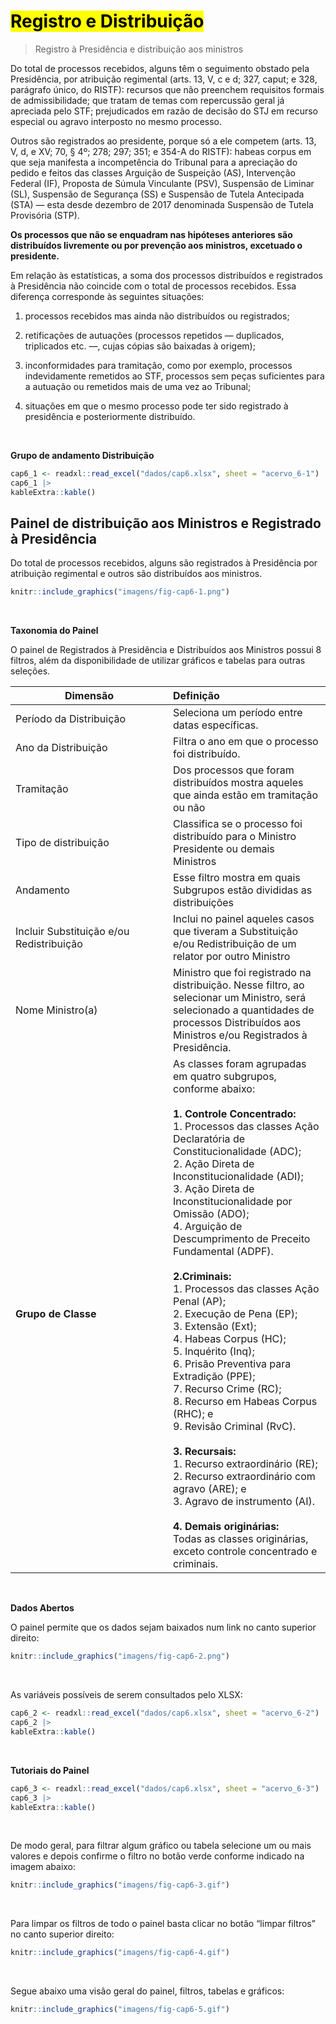 # <mark>Registro e Distribuição</mark> {#registro-distribuicao}

> Registro à Presidência e distribuição aos ministros

Do total de processos recebidos, alguns têm o seguimento obstado pela Presidência, por atribuição regimental (arts. 13, V, c e d; 327, caput; e 328, parágrafo único, do RISTF): recursos que não preenchem requisitos formais de admissibilidade; que tratam de temas com repercussão geral já apreciada pelo STF; prejudicados em razão de decisão do STJ em recurso especial ou agravo interposto no mesmo processo. 

Outros são registrados ao presidente, porque só a ele competem (arts. 13, V, d, e XV; 70, § 4º; 278; 297; 351; e 354-A do RISTF): habeas corpus em que seja manifesta a incompetência do Tribunal para a apreciação do pedido e feitos das classes Arguição de Suspeição (AS), Intervenção Federal (IF), Proposta de Súmula Vinculante (PSV), Suspensão de Liminar (SL), Suspensão de Segurança (SS) e Suspensão de Tutela Antecipada (STA) — esta desde dezembro de 2017 denominada Suspensão de Tutela Provisória (STP). 

**Os processos que não se enquadram nas hipóteses anteriores são distribuídos livremente ou por prevenção aos ministros, excetuado o presidente.**

Em relação às estatísticas, a soma dos processos distribuídos e registrados à Presidência não coincide com o total de processos recebidos. Essa diferença corresponde às seguintes situações: 

1. processos recebidos mas ainda não distribuídos ou registrados; 

1. retificações de autuações (processos repetidos — duplicados, triplicados etc. —, cujas cópias são baixadas à origem);

1. inconformidades para tramitação, como por exemplo, processos indevidamente remetidos ao STF, processos sem peças suficientes para a autuação ou remetidos mais de uma vez ao Tribunal;

1. situações em que o mesmo processo pode ter sido registrado à presidência e posteriormente distribuído.

<br>

**Grupo de andamento Distribuição**

```r
cap6_1 <- readxl::read_excel("dados/cap6.xlsx", sheet = "acervo_6-1")
cap6_1 |> 
kableExtra::kable()
```

## Painel de distribuição aos Ministros e Registrado à Presidência

Do total de processos recebidos, alguns são registrados à Presidência por atribuição regimental e outros são distribuídos aos ministros.

```r
knitr::include_graphics("imagens/fig-cap6-1.png")
```

<br>

**Taxonomia do Painel**

O painel de Registrados à Presidência e Distribuídos aos Ministros possui 8 filtros, além da disponibilidade de utilizar gráficos e tabelas para outras seleções.


| Dimensão | Definição |
|---------- |:--------- |
| Período da Distribuição |	Seleciona um período entre datas específicas. |
| Ano da Distribuição	| Filtra o ano em que o processo foi distribuído. |
| Tramitação |	Dos processos que foram distribuídos mostra aqueles que ainda estão em tramitação ou não |
| Tipo de distribuição |	Classifica se o processo foi distribuído para o Ministro Presidente ou demais Ministros |
| Andamento |	Esse filtro mostra em quais Subgrupos estão divididas as distribuições |
| Incluir Substituição e/ou Redistribuição | Inclui no painel aqueles casos que tiveram a Substituição e/ou Redistribuição de um relator por outro Ministro |
| Nome Ministro(a) | Ministro que foi registrado na distribuição. Nesse filtro, ao selecionar um Ministro, será selecionado a quantidades de processos Distribuídos aos Ministros e/ou Registrados à Presidência.|
| **Grupo de Classe** | As classes foram agrupadas em quatro subgrupos, conforme abaixo: <br><br>**1. Controle Concentrado:** <br> 1. Processos das classes Ação Declaratória de Constitucionalidade (ADC);<br>2. Ação Direta de Inconstitucionalidade (ADI);<br>3. Ação Direta de Inconstitucionalidade por Omissão (ADO); <br> 4. Arguição de Descumprimento de Preceito Fundamental (ADPF). <br><br> **2.Criminais:** <br> 1. Processos das classes Ação Penal (AP); <br> 2. Execução de Pena (EP); <br>3. Extensão (Ext); <br>4. Habeas Corpus (HC); <br>5. Inquérito (Inq); <br>6. Prisão Preventiva para Extradição (PPE); <br>7. Recurso Crime (RC); <br>8. Recurso em Habeas Corpus (RHC); e <br>9. Revisão Criminal (RvC). <br><br>**3. Recursais:** <br> 1. Recurso extraordinário (RE); <br> 2. Recurso extraordinário com agravo (ARE); e  <br>3. Agravo de instrumento (AI). <br><br> **4. Demais originárias:**<br> Todas as classes originárias, exceto controle concentrado e criminais.  |

<br>

**Dados Abertos**

O painel permite que os dados sejam baixados num link no canto superior direito:

```r
knitr::include_graphics("imagens/fig-cap6-2.png")
```

<br>

As variáveis possíveis de serem consultados pelo XLSX:

```r
cap6_2 <- readxl::read_excel("dados/cap6.xlsx", sheet = "acervo_6-2")
cap6_2 |> 
kableExtra::kable()
```
<br>

**Tutoriais do Painel**

```r
cap6_3 <- readxl::read_excel("dados/cap6.xlsx", sheet = "acervo_6-3")
cap6_3 |> 
kableExtra::kable()
```
<br>

De modo geral, para filtrar algum gráfico ou tabela selecione um ou mais valores e depois confirme o filtro no botão verde conforme indicado na imagem abaixo:

```r
knitr::include_graphics("imagens/fig-cap6-3.gif")
```

<br>

Para limpar os filtros de todo o painel basta clicar no botão "limpar filtros" no canto superior direito:

```r
knitr::include_graphics("imagens/fig-cap6-4.gif")
```

<br>

Segue abaixo uma visão geral do painel, filtros, tabelas e gráficos:

```r
knitr::include_graphics("imagens/fig-cap6-5.gif")
```

